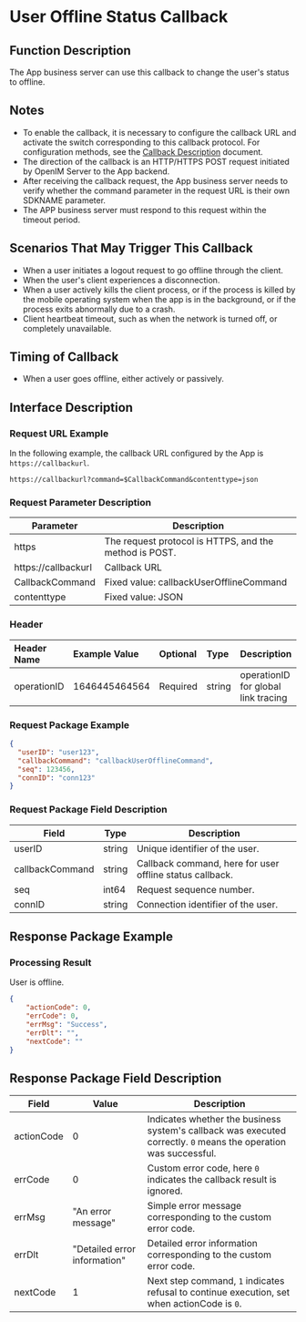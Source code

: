 # User Offline Status Callback

## Function Description
The App business server can use this callback to change the user's status to offline.

## Notes
- To enable the callback, it is necessary to configure the callback URL and activate the switch corresponding to this callback protocol. For configuration methods, see the [Callback Description](../introduction) document.
- The direction of the callback is an HTTP/HTTPS POST request initiated by OpenIM Server to the App backend.
- After receiving the callback request, the App business server needs to verify whether the command parameter in the request URL is their own SDKNAME parameter.
- The APP business server must respond to this request within the timeout period.

## Scenarios That May Trigger This Callback
- When a user initiates a logout request to go offline through the client.
- When the user's client experiences a disconnection.
- When a user actively kills the client process, or if the process is killed by the mobile operating system when the app is in the background, or if the process exits abnormally due to a crash.
- Client heartbeat timeout, such as when the network is turned off, or completely unavailable.

## Timing of Callback
- When a user goes offline, either actively or passively.

## Interface Description

### Request URL Example
In the following example, the callback URL configured by the App is `https://callbackurl`.
```plaintext
https://callbackurl?command=$CallbackCommand&contenttype=json
```

### Request Parameter Description

| Parameter            | Description                                   |
|----------------------|-----------------------------------------------|
| https                | The request protocol is HTTPS, and the method is POST. |
| https://callbackurl  | Callback URL                                  |
| CallbackCommand      | Fixed value: callbackUserOfflineCommand       |
| contenttype          | Fixed value: JSON                             |

### Header
| Header Name  | Example Value  | Optional | Type   | Description                     |
|:-------------|:---------------|:--------|:-------|:--------------------------------|
| operationID  | 1646445464564  | Required | string | operationID for global link tracing |

### Request Package Example
```json
{
  "userID": "user123",
  "callbackCommand": "callbackUserOfflineCommand",
  "seq": 123456,
  "connID": "conn123"
}
```

### Request Package Field Description

| Field            | Type   | Description                                           |
|------------------|--------|-------------------------------------------------------|
| userID           | string | Unique identifier of the user.                        |
| callbackCommand  | string | Callback command, here for user offline status callback. |
| seq              | int64  | Request sequence number.                              |
| connID           | string | Connection identifier of the user.                    |

## Response Package Example

### Processing Result
User is offline.

```json
{
    "actionCode": 0,
    "errCode": 0,
    "errMsg": "Success",
    "errDlt": "",
    "nextCode": ""
}
```

## Response Package Field Description
| Field      | Value                        | Description                                                     |
|------------|------------------------------|-----------------------------------------------------------------|
| actionCode | 0                            | Indicates whether the business system's callback was executed correctly. `0` means the operation was successful. |
| errCode    | 0                            | Custom error code, here `0` indicates the callback result is ignored. |
| errMsg     | "An error message"           | Simple error message corresponding to the custom error code.   |
| errDlt     | "Detailed error information" | Detailed error information corresponding to the custom error code. |
| nextCode   | 1                            | Next step command, `1` indicates refusal to continue execution, set when actionCode is `0`. |